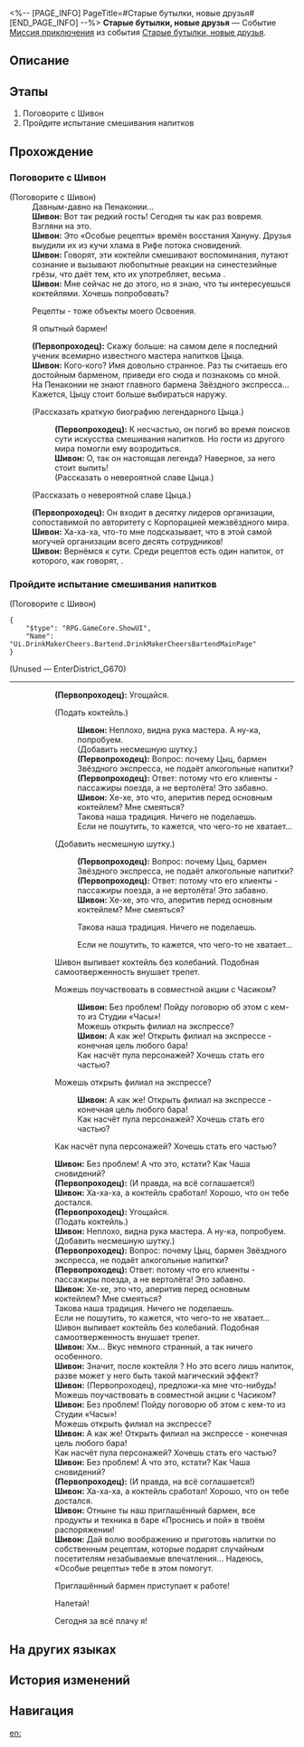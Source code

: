 <%-- [PAGE_INFO]
PageTitle=#Старые бутылки, новые друзья#
[END_PAGE_INFO] --%>
{{Дополнить|Диалоги.}}
{{Миссия Инфобокс
|id              = 8035200
|Название        = 
|Изображение     = Миссия Старые бутылки, новые друзья.png
|Тип             = Миссия приключения
|Событие         = Старые бутылки, новые друзья
|Глава           = 
|Условия         = 
* Завершена [[Миссия приключения]] «[[Опечаленные монстры VI]]»
* Завершена [[Миссия Освоения]] «[[И на восьмой день он отправился в путь]]»
|Персонажи       = Первопроходец; Шивон
|СтартЛокация    = [[Пенакония]] — [[Отель «Грёзы» (Мир грёз)]]
|Мир             = Пенакония
|Предыдущая      = Опечаленные монстры VI
|Следующая       = ???
|Награды         = Кредиты*5 000
}}
'''Старые бутылки, новые друзья''' — Событие [[Миссия приключения]] из события [[Старые бутылки, новые друзья]].

==Описание==
{{Описание|<!--официальное описание из Перекрёстка судеб-->}}

==Этапы==
# Поговорите с Шивон
# Пройдите испытание смешивания напитков

==Прохождение==
{{Дополнить}}
===Поговорите с Шивон===
{{Описание миссии|тип=Миссия приключения|локация=Отель «Грёзы» (Мир грёз)|Перед отправлением на Амфореус вы решаете в последний раз прогуляться по Пенаконии и навестить старых друзей и места, полные воспоминаний. Словно по воле судьбы вы направляетесь в бар «Проснись и пой»...}}
{{Диалог Начало}}

;(Поговорите с Шивон)
:Давным-давно на Пенаконии...
:'''Шивон:''' Вот так редкий гость! Сегодня ты как раз вовремя. Взгляни на это.
:'''Шивон:''' Это «Особые рецепты» времён восстания Хануну. Друзья выудили их из кучи хлама в Рифе потока сновидений.
:'''Шивон:''' Говорят, эти коктейли смешивают воспоминания, путают сознание и вызывают любопытные реакции на синестезийные грёзы, что даёт тем, кто их употребляет, весьма {{Цвет|Ключевой|nobold=1|неожиданные эффекты}}.
:'''Шивон:''' Мне сейчас не до этого, но я знаю, что ты интересуешься коктейлями. Хочешь попробовать?
:{{Диалог|Стрелка}} Рецепты - тоже объекты моего Освоения.
:{{Диалог|Стрелка}} Я опытный бармен!
:'''(Первопроходец):''' Скажу больше: на самом деле я последний ученик всемирно известного мастера напитков Цыца.
:'''Шивон:''' Кого-кого? Имя довольно странное. Раз ты считаешь его достойным барменом, приведи его сюда и познакомь со мной.
:На Пенаконии не знают главного бармена Звёздного экспресса... Кажется, Цыцу стоит больше выбираться наружу.
:{{Диалог|Стрелка}} (Рассказать краткую биографию легендарного Цыца.)
::'''(Первопроходец):''' К несчастью, он погиб во время поисков сути искусства смешивания напитков. Но гости из другого мира помогли ему возродиться.
::'''Шивон:''' О, так он настоящая легенда? Наверное, за него стоит выпить!
::(Рассказать о невероятной славе Цыца.)
:{{Диалог|Стрелка}} (Рассказать о невероятной славе Цыца.)
:'''(Первопроходец):''' Он входит в десятку лидеров организации, сопоставимой по авторитету с Корпорацией межзвёздного мира.
:'''Шивон:''' Ха-ха-ха, что-то мне подсказывает, что в этой самой могучей организации всего десять сотрудников!
:'''Шивон:''' Вернёмся к сути. Среди рецептов есть один напиток, от которого, как говорят, {{Цвет|Ключевой|nobold=1|на все предложения отвечаешь согласием}}.
:{{tx}}

{{Диалог Конец}}

===Пройдите испытание смешивания напитков===
{{Описание миссии|тип=Миссия приключения|локация=Отель «Грёзы» (Мир грёз)|Какой секрет скрывают «Особые рецепты» Шивон? Чтобы выяснить это и доказать собственные способности, вы решаете приготовить по рецепту напиток, который может «заставить пьющего согласиться на что угодно».}}
{{Диалог Начало}}

;(Поговорите с Шивон)
<pre>{
	"$type": "RPG.GameCore.ShowUI",
	"Name": "Ui.DrinkMakerCheers.Bartend.DrinkMakerCheersBartendMainPage"
}</pre>

;(Unused &mdash; EnterDistrict_G670)
----
::{{tx}}
::'''(Первопроходец):''' Угощайся.
::{{Диалог|Стрелка}} (Подать коктейль.)
:::'''Шивон:''' Неплохо, видна рука мастера. А ну-ка, попробуем.
:::(Добавить несмешную шутку.)
:::'''(Первопроходец):''' Вопрос: почему Цыц, бармен Звёздного экспресса, не подаёт алкогольные напитки?
:::'''(Первопроходец):''' Ответ: потому что его клиенты - пассажиры поезда, а не вертолёта! Это забавно.
:::'''Шивон:''' Хе-хе, это что, аперитив перед основным коктейлем? Мне смеяться?
:::Такова наша традиция. Ничего не поделаешь.
:::Если не пошутить, то кажется, что чего-то не хватает...
::{{Диалог|Стрелка}} (Добавить несмешную шутку.)
:::'''(Первопроходец):''' Вопрос: почему Цыц, бармен Звёздного экспресса, не подаёт алкогольные напитки?
:::'''(Первопроходец):''' Ответ: потому что его клиенты - пассажиры поезда, а не вертолёта! Это забавно.
:::'''Шивон:''' Хе-хе, это что, аперитив перед основным коктейлем? Мне смеяться?
:::{{Диалог|Стрелка}} Такова наша традиция. Ничего не поделаешь.
:::{{Диалог|Стрелка}} Если не пошутить, то кажется, что чего-то не хватает...
::Шивон выпивает коктейль без колебаний. Подобная самоотверженность внушает трепет.
::{{tx}}
::{{Диалог|Стрелка}} Можешь поучаствовать в совместной акции с Часиком?
:::'''Шивон:''' Без проблем! Пойду поговорю об этом с кем-то из Студии «Часы»!
:::Можешь открыть филиал на экспрессе?
:::'''Шивон:''' А как же! Открыть филиал на экспрессе - конечная цель любого бара!
:::Как насчёт пула персонажей? Хочешь стать его частью?
::{{Диалог|Стрелка}} Можешь открыть филиал на экспрессе?
:::'''Шивон:''' А как же! Открыть филиал на экспрессе - конечная цель любого бара!
:::Как насчёт пула персонажей? Хочешь стать его частью?
::{{Диалог|Стрелка}} Как насчёт пула персонажей? Хочешь стать его частью?
::'''Шивон:''' Без проблем! А что это, кстати? Как Чаша сновидений?
::'''(Первопроходец):''' (И правда, на всё соглашается!)
::'''Шивон:''' Ха-ха-ха, а коктейль сработал! Хорошо, что он тебе достался.
::{{tx}}
::'''(Первопроходец):''' Угощайся.
::(Подать коктейль.)
::'''Шивон:''' Неплохо, видна рука мастера. А ну-ка, попробуем.
::(Добавить несмешную шутку.)
::'''(Первопроходец):''' Вопрос: почему Цыц, бармен Звёздного экспресса, не подаёт алкогольные напитки?
::'''(Первопроходец):''' Ответ: потому что его клиенты - пассажиры поезда, а не вертолёта! Это забавно.
::'''Шивон:''' Хе-хе, это что, аперитив перед основным коктейлем? Мне смеяться?
::Такова наша традиция. Ничего не поделаешь.
::Если не пошутить, то кажется, что чего-то не хватает...
::Шивон выпивает коктейль без колебаний. Подобная самоотверженность внушает трепет.
::'''Шивон:''' Хм... Вкус немного странный, а так ничего особенного.
::'''Шивон:''' Значит, после коктейля {{Цвет|Ключевой|nobold=1|на всё отвечаешь согласием}}? Но это всего лишь напиток, разве может у него быть такой магический эффект?
::'''Шивон:''' (Первопроходец), предложи-ка мне что-нибудь!
::Можешь поучаствовать в совместной акции с Часиком?
::'''Шивон:''' Без проблем! Пойду поговорю об этом с кем-то из Студии «Часы»!
::Можешь открыть филиал на экспрессе?
::'''Шивон:''' А как же! Открыть филиал на экспрессе - конечная цель любого бара!
::Как насчёт пула персонажей? Хочешь стать его частью?
::'''Шивон:''' Без проблем! А что это, кстати? Как Чаша сновидений?
::'''(Первопроходец):''' (И правда, на всё соглашается!)
::'''Шивон:''' Ха-ха-ха, а коктейль сработал! Хорошо, что он тебе достался.
::'''Шивон:''' Отныне ты наш приглашённый бармен, все продукты и техника в баре «Проснись и пой» в твоём распоряжении!
::'''Шивон:''' Дай волю воображению и приготовь напитки по собственным рецептам, которые подарят случайным посетителям незабываемые впечатления... Надеюсь, «Особые рецепты» тебе в этом помогут.
::{{Диалог|Стрелка}} Приглашённый бармен приступает к работе!
::{{Диалог|Стрелка}} Налетай!
::{{Диалог|Стрелка}} Сегодня за всё плачу я!
{{Диалог Конец}}

==На других языках==
{{На других языках
|en   = Old Brews & New Friends
|zhs  = 旧瓶新友
|zht  = 舊瓶新友
|ja   = 古いボトルと新たな友
|ko   = 낡은 잔, 새로운 벗
|es   = Bebidas viejas y amigos nuevos
|fr   = Nouveaux amis avec de la bouteille
|ru   = Старые бутылки, новые друзья
|th   = เพื่อนใหม่ในขวดเก่า
|vi   = Bình Cũ Bạn Mới
|de   = Alte Flasche und neue Freunde
|id   = Botol Lama dan Kawan Baru
|pt   = Velhas Bebidas, Novas Amizades
}}

==История изменений==
{{История изменений|3.5}}

==Навигация==
{{Миссия приключения Навбокс|Глава }}

[[en:]]
